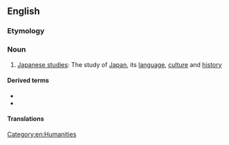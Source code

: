 ==English==

===Etymology===
{{suffix|en|Japan|ology}}

===Noun===
{{wikipedia}}
{{en-noun|-}}

# [[Japanese studies]]: The study of [[Japan]], its [[language]], [[culture]] and [[history]]

====Derived terms====
* {{l|en|Japanological}}
* {{l|en|Japanologist}}

====Translations====
{{trans-see|Japanese studies}}

[[Category:en:Humanities]]